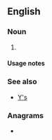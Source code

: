 {{also|ys|Ys|YS|yS|-ys|Y's|-yś}}
==English==

===Noun===
{{head|en|noun plural form}}

# {{plural of|y|lang=en}}

====Usage notes====
{{U:en:plurals of letters}}

===See also===
* [[Y's]]

===Anagrams===
* {{anagrams|en|SY|Sy}}